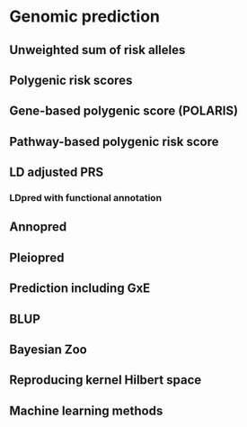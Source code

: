 # Genomic prediction

## Unweighted sum of risk alleles

## Polygenic risk scores

## Gene-based polygenic score (POLARIS)

## Pathway-based polygenic risk score

## LD adjusted PRS

### LDpred with functional annotation

## Annopred

## Pleiopred

## Prediction including GxE

## BLUP

## Bayesian Zoo

## Reproducing kernel Hilbert space

## Machine learning methods

